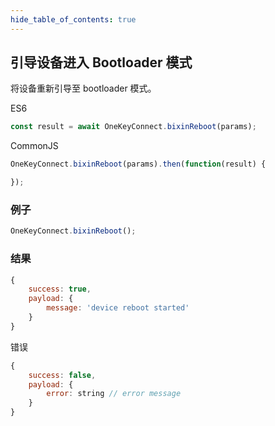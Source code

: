 ```yaml
---
hide_table_of_contents: true
---
```


## 引导设备进入 Bootloader 模式

将设备重新引导至 bootloader 模式。

ES6
```javascript
const result = await OneKeyConnect.bixinReboot(params);
```

CommonJS
```javascript
OneKeyConnect.bixinReboot(params).then(function(result) {

});
```

### 例子
```javascript
OneKeyConnect.bixinReboot();
```

### 结果

```javascript
{
    success: true,
    payload: {
        message: 'device reboot started'
    }
}
```

错误

```javascript
{
    success: false,
    payload: {
        error: string // error message
    }
}
```

<Playground
    initValue="OneKeyConnect.bixinReboot();"
/>
